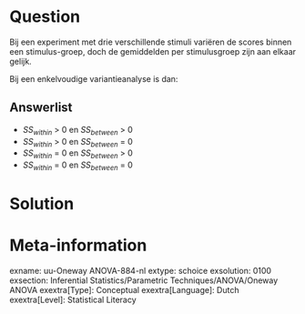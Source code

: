 
Question
========
Bij een experiment met drie verschillende stimuli variëren de scores binnen een  stimulus-groep, doch de gemiddelden per stimulusgroep zijn aan elkaar gelijk.

Bij een enkelvoudige variantieanalyse is dan:

Answerlist
----------
* $SS_{within}$ > 0  en  $SS_{between}$ > 0
* $SS_{within}$ > 0  en  $SS_{between}$ = 0
* $SS_{within}$ = 0  en  $SS_{between}$ > 0
* $SS_{within}$ = 0  en  $SS_{between}$ = 0


Solution
========



Meta-information
================
exname: uu-Oneway ANOVA-884-nl
extype: schoice
exsolution: 0100
exsection: Inferential Statistics/Parametric Techniques/ANOVA/Oneway ANOVA
exextra[Type]: Conceptual
exextra[Language]: Dutch
exextra[Level]: Statistical Literacy